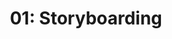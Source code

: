---
title: '01: Storyboarding'
summary: |
    Draw out Ficus' motivation for business and frame it as a relatable short story.
start: 2025-02-04
duration: 7 days
owner:
    image: '@images/avatars/kb.jpg'
    title: kb
status: progress
details:
    -
        title: Activities
        body: |
            - Research the Ficus niche (as understood)
            - Host one stakeholder sessions to draw out more information
            - Write and present a draft of Ficus
    -
        title: Deliverables
        body: |
            - ~300-words definition of Ficus Capital as a brand
            - Differentiated headline for marketing materials (derived from definition)
    -
        title: Readings
        body: |
            - [Asset Management Definition](https://money.usnews.com/investing/term/asset-management)
            - [About BlackRock](https://www.blackrock.com/corporate/about-us)
            - [Top 10 resolutions for wealth and asset management success in 2025](https://www.ey.com/en_us/insights/wealth-asset-management/2025-global-wealth-asset-management-outlook)
            - [What is an asset manager?](https://www.bankrate.com/investing/financial-advisors/what-is-an-asset-manager/)
            - [About Us: Your Performance, Our Priority](https://am.gs.com/en-int/institutions/about-us)
            - [The Types of Fiduciary Financial Advisors](https://money.usnews.com/financial-advisors/articles/the-types-of-fiduciary-financial-advisors)
---